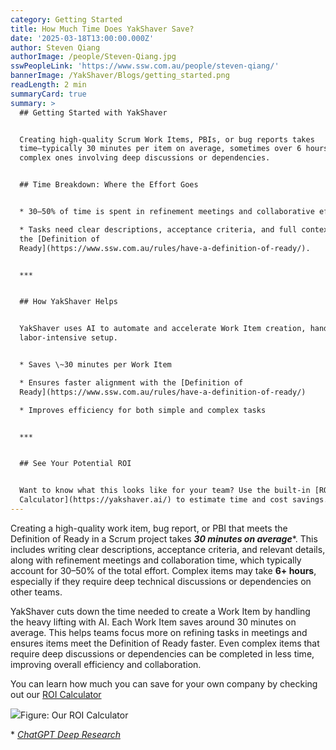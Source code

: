 ```yaml
---
category: Getting Started
title: How Much Time Does YakShaver Save?
date: '2025-03-18T13:00:00.000Z'
author: Steven Qiang
authorImage: /people/Steven-Qiang.jpg
sswPeopleLink: 'https://www.ssw.com.au/people/steven-qiang/'
bannerImage: /YakShaver/Blogs/getting_started.png
readLength: 2 min
summaryCard: true
summary: >
  ## Getting Started with YakShaver


  Creating high-quality Scrum Work Items, PBIs, or bug reports takes
  time—typically 30 minutes per item on average, sometimes over 6 hours for
  complex ones involving deep discussions or dependencies.


  ## Time Breakdown: Where the Effort Goes


  * 30–50% of time is spent in refinement meetings and collaborative effort. 

  * Tasks need clear descriptions, acceptance criteria, and full context to meet
  the [Definition of
  Ready](https://www.ssw.com.au/rules/have-a-definition-of-ready/). 


  ***


  ## How YakShaver Helps


  YakShaver uses AI to automate and accelerate Work Item creation, handling the
  labor-intensive setup.


  * Saves \~30 minutes per Work Item 

  * Ensures faster alignment with the [Definition of
  Ready](https://www.ssw.com.au/rules/have-a-definition-of-ready/) 

  * Improves efficiency for both simple and complex tasks 


  ***


  ## See Your Potential ROI


  Want to know what this looks like for your team? Use the built-in [ROI
  Calculator](https://yakshaver.ai/) to estimate time and cost savings.
---
```


Creating a high-quality work item, bug report, or PBI that meets the Definition of Ready in a Scrum project takes ***30 minutes on average***\*. This includes writing clear descriptions, acceptance criteria, and relevant details, along with refinement meetings and collaboration time, which typically account for 30–50% of the total effort. Complex items may take **6+ hours**, especially if they require deep technical discussions or dependencies on other teams.

YakShaver cuts down the time needed to create a Work Item by handling the heavy lifting with AI. Each Work Item saves around 30 minutes on average. This helps teams focus more on refining tasks in meetings and ensures items meet the Definition of Ready faster. Even complex items that require deep discussions or dependencies can be completed in less time, improving overall efficiency and collaboration.

You can learn how much you can save for your own company by checking out our [ROI Calculator](https://yakshaver.ai)

![](/YakShaver/Blogs/ROI.png)Figure: Our ROI Calculator

\* *[ChatGPT Deep Research](https://chatgpt.com/share/67d8bdb0-0f60-800d-af20-baba64a9a2eb?)*
